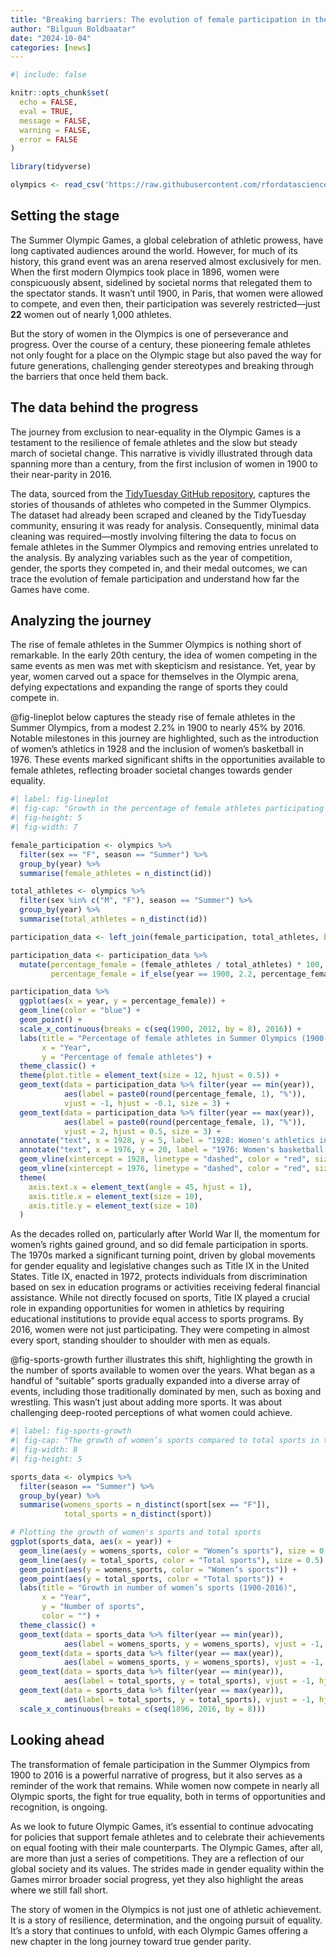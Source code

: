 ```yaml
---
title: "Breaking barriers: The evolution of female participation in the Olympics"
author: "Bilguun Boldbaatar"
date: "2024-10-04"
categories: [news]
---
```


```r
#| include: false

knitr::opts_chunk$set(
  echo = FALSE, 
  eval = TRUE, 
  message = FALSE,
  warning = FALSE,
  error = FALSE
)

library(tidyverse)

olympics <- read_csv('https://raw.githubusercontent.com/rfordatascience/tidytuesday/master/data/2024/2024-08-06/olympics.csv')
```

## Setting the stage

The Summer Olympic Games, a global celebration of athletic prowess, have long captivated audiences around the world. However, for much of its history, this grand event was an arena reserved almost exclusively for men. When the first modern Olympics took place in 1896, women were conspicuously absent, sidelined by societal norms that relegated them to the spectator stands. It wasn’t until 1900, in Paris, that women were allowed to compete, and even then, their participation was severely restricted—just **22** women out of nearly 1,000 athletes.

But the story of women in the Olympics is one of perseverance and progress. Over the course of a century, these pioneering female athletes not only fought for a place on the Olympic stage but also paved the way for future generations, challenging gender stereotypes and breaking through the barriers that once held them back.

## The data behind the progress

The journey from exclusion to near-equality in the Olympic Games is a testament to the resilience of female athletes and the slow but steady march of societal change. This narrative is vividly illustrated through data spanning more than a century, from the first inclusion of women in 1900 to their near-parity in 2016.

The data, sourced from the [TidyTuesday GitHub repository](https://github.com/rfordatascience/tidytuesday/blob/master/data/2024/2024-08-06/readme.md), captures the stories of thousands of athletes who competed in the Summer Olympics. The dataset had already been scraped and cleaned by the TidyTuesday community, ensuring it was ready for analysis. Consequently, minimal data cleaning was required—mostly involving filtering the data to focus on female athletes in the Summer Olympics and removing entries unrelated to the analysis. By analyzing variables such as the year of competition, gender, the sports they competed in, and their medal outcomes, we can trace the evolution of female participation and understand how far the Games have come.

## Analyzing the journey

The rise of female athletes in the Summer Olympics is nothing short of remarkable. In the early 20th century, the idea of women competing in the same events as men was met with skepticism and resistance. Yet, year by year, women carved out a space for themselves in the Olympic arena, defying expectations and expanding the range of sports they could compete in.

@fig-lineplot below captures the steady rise of female athletes in the Summer Olympics, from a modest 2.2% in 1900 to nearly 45% by 2016. Notable milestones in this journey are highlighted, such as the introduction of women’s athletics in 1928 and the inclusion of women’s basketball in 1976. These events marked significant shifts in the opportunities available to female athletes, reflecting broader societal changes towards gender equality.

```r
#| label: fig-lineplot
#| fig-cap: "Growth in the percentage of female athletes participating in the Summer Olympics from 1900 to 2016."
#| fig-height: 5
#| fig-width: 7

female_participation <- olympics %>%
  filter(sex == "F", season == "Summer") %>%
  group_by(year) %>%
  summarise(female_athletes = n_distinct(id)) 

total_athletes <- olympics %>%
  filter(sex %in% c("M", "F"), season == "Summer") %>%
  group_by(year) %>%
  summarise(total_athletes = n_distinct(id))

participation_data <- left_join(female_participation, total_athletes, by = "year")

participation_data <- participation_data %>%
  mutate(percentage_female = (female_athletes / total_athletes) * 100,
         percentage_female = if_else(year == 1900, 2.2, percentage_female))

participation_data %>% 
  ggplot(aes(x = year, y = percentage_female)) +
  geom_line(color = "blue") +
  geom_point() +
  scale_x_continuous(breaks = c(seq(1900, 2012, by = 8), 2016)) +
  labs(title = "Percentage of female athletes in Summer Olympics (1900-2016)",
       x = "Year",
       y = "Percentage of female athletes") +
  theme_classic() +
  theme(plot.title = element_text(size = 12, hjust = 0.5)) +
  geom_text(data = participation_data %>% filter(year == min(year)),
            aes(label = paste0(round(percentage_female, 1), "%")),
            vjust = -1, hjust = -0.1, size = 3) +
  geom_text(data = participation_data %>% filter(year == max(year)),
            aes(label = paste0(round(percentage_female, 1), "%")),
            vjust = 2, hjust = 0.5, size = 3) +
  annotate("text", x = 1928, y = 5, label = "1928: Women's athletics introduced", size = 3, hjust = -0.05, vjust = 1) +
  annotate("text", x = 1976, y = 20, label = "1976: Women's basketball introduced", size = 3, hjust = -0.05, vjust = 8) +
  geom_vline(xintercept = 1928, linetype = "dashed", color = "red", size = 0.5) +
  geom_vline(xintercept = 1976, linetype = "dashed", color = "red", size = 0.5) +
  theme(
    axis.text.x = element_text(angle = 45, hjust = 1),
    axis.title.x = element_text(size = 10),
    axis.title.y = element_text(size = 10)
  )
```

As the decades rolled on, particularly after World War II, the momentum for women’s rights gained ground, and so did female participation in sports. The 1970s marked a significant turning point, driven by global movements for gender equality and legislative changes such as Title IX in the United States. Title IX, enacted in 1972, protects individuals from discrimination based on sex in education programs or activities receiving federal financial assistance. While not directly focused on sports, Title IX played a crucial role in expanding opportunities for women in athletics by requiring educational institutions to provide equal access to sports programs. By 2016, women were not just participating. They were competing in almost every sport, standing shoulder to shoulder with men as equals.

@fig-sports-growth further illustrates this shift, highlighting the growth in the number of sports available to women over the years. What began as a handful of "suitable" sports gradually expanded into a diverse array of events, including those traditionally dominated by men, such as boxing and wrestling. This wasn’t just about adding more sports. It was about challenging deep-rooted perceptions of what women could achieve.

```r
#| label: fig-sports-growth
#| fig-cap: "The growth of women’s sports compared to total sports in the Summer Olympics (1900-2016)."
#| fig-width: 8
#| fig-height: 5

sports_data <- olympics %>%
  filter(season == "Summer") %>%
  group_by(year) %>%
  summarise(womens_sports = n_distinct(sport[sex == "F"]),
            total_sports = n_distinct(sport))  

# Plotting the growth of women's sports and total sports
ggplot(sports_data, aes(x = year)) +
  geom_line(aes(y = womens_sports, color = "Women’s sports"), size = 0.5) +
  geom_line(aes(y = total_sports, color = "Total sports"), size = 0.5) +
  geom_point(aes(y = womens_sports, color = "Women’s sports")) +
  geom_point(aes(y = total_sports, color = "Total sports")) +
  labs(title = "Growth in number of women’s sports (1900-2016)",
       x = "Year",
       y = "Number of sports",
       color = "") +
  theme_classic() +
  geom_text(data = sports_data %>% filter(year == min(year)),
            aes(label = womens_sports, y = womens_sports), vjust = -1, hjust = 1, size = 3.5) +
  geom_text(data = sports_data %>% filter(year == max(year)),
            aes(label = womens_sports, y = womens_sports), vjust = -1, hjust = 0.5, size = 3.5) +
  geom_text(data = sports_data %>% filter(year == min(year)),
            aes(label = total_sports, y = total_sports), vjust = -1, hjust = 1, size = 3.5) +
  geom_text(data = sports_data %>% filter(year == max(year)),
            aes(label = total_sports, y = total_sports), vjust = -1, hjust = 0.5, size = 3.5) +
  scale_x_continuous(breaks = c(seq(1896, 2016, by = 8)))
```

## Looking ahead

The transformation of female participation in the Summer Olympics from 1900 to 2016 is a powerful narrative of progress, but it also serves as a reminder of the work that remains. While women now compete in nearly all Olympic sports, the fight for true equality, both in terms of opportunities and recognition, is ongoing.

As we look to future Olympic Games, it’s essential to continue advocating for policies that support female athletes and to celebrate their achievements on equal footing with their male counterparts. The Olympic Games, after all, are more than just a series of competitions. They are a reflection of our global society and its values. The strides made in gender equality within the Games mirror broader social progress, yet they also highlight the areas where we still fall short.

The story of women in the Olympics is not just one of athletic achievement. It is a story of resilience, determination, and the ongoing pursuit of equality. It’s a story that continues to unfold, with each Olympic Games offering a new chapter in the long journey toward true gender parity.
